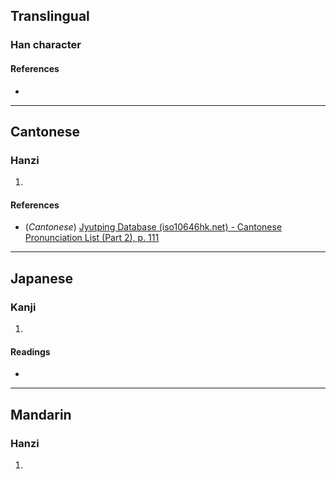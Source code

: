 {{character info/new}}
==Translingual==

===Han character===
{{Han char|rn=61|rad=心|as=14|sn=17|four=|canj=PPKO|ids=⿰忄疑}}

====References====
* {{Han ref|kx=0406.350|dkj=11374|dj=0747.280|hdz=42365.030|uh=61DD|ud=25053}}

----

==Cantonese==

===Hanzi===
{{yue-hanzi|jyut=[[ngoi6]], [[oi6]]|y=ngoi6, oi6}}

# {{defn|lang=yue|sort=心14}}

====References====
* (''Cantonese'') [http://www.iso10646hk.net/jp/document/download.jsp Jyutping Database (iso10646hk.net) - Cantonese Pronunciation List (Part 2), p. 111]

----

==Japanese==

===Kanji===
{{ja-kanji|grade=|rs=心14}}

# {{defn|lang=ja|sort=心14}}

====Readings====
* {{ja-readings|on=[[がい]] (gai), [[ぎ]] (gi), [[ぎょく]] (gyoku), [[ごき]] (goki)|kun=[[おろか]] (oroka), [[おそれる]] (osoreru), [[はかる]] (hakaru)}}

----

==Mandarin==

===Hanzi===
{{cmn-hanzi|pin=[[ài]] ([[ai4]])|wg=ai<sup>4</sup>}}

# {{defn|lang=cmn|sort=心14}}
